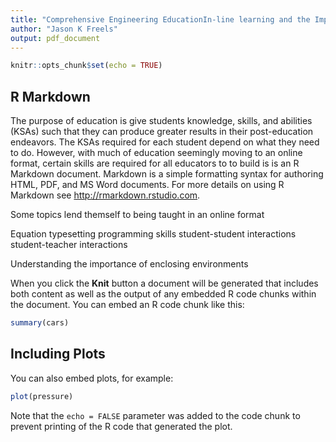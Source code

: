 ```yaml
---
title: "Comprehensive Engineering EducationIn-line learning and the Importance of Enclosing Environments in Education"
author: "Jason K Freels"
output: pdf_document
---
```


```r
knitr::opts_chunk$set(echo = TRUE)
```

## R Markdown

The purpose of education is give students knowledge, skills, and abilities (KSAs) such that they can produce greater results in their post-education endeavors. The KSAs required for each student depend on what they need to do.  However, with much of education seemingly moving to an online format, certain skills are required for all educators   to to build is is an R Markdown document. Markdown is a simple formatting syntax for authoring HTML, PDF, and MS Word documents. For more details on using R Markdown see <http://rmarkdown.rstudio.com>.

Some topics lend themself to being taught in an online format 

Equation typesetting
programming skills
student-student interactions
student-teacher interactions

Understanding the importance of enclosing environments

When you click the **Knit** button a document will be generated that includes both content as well as the output of any embedded R code chunks within the document. You can embed an R code chunk like this:

```r
summary(cars)
```

## Including Plots

You can also embed plots, for example:

```r
plot(pressure)
```

Note that the `echo = FALSE` parameter was added to the code chunk to prevent printing of the R code that generated the plot.
